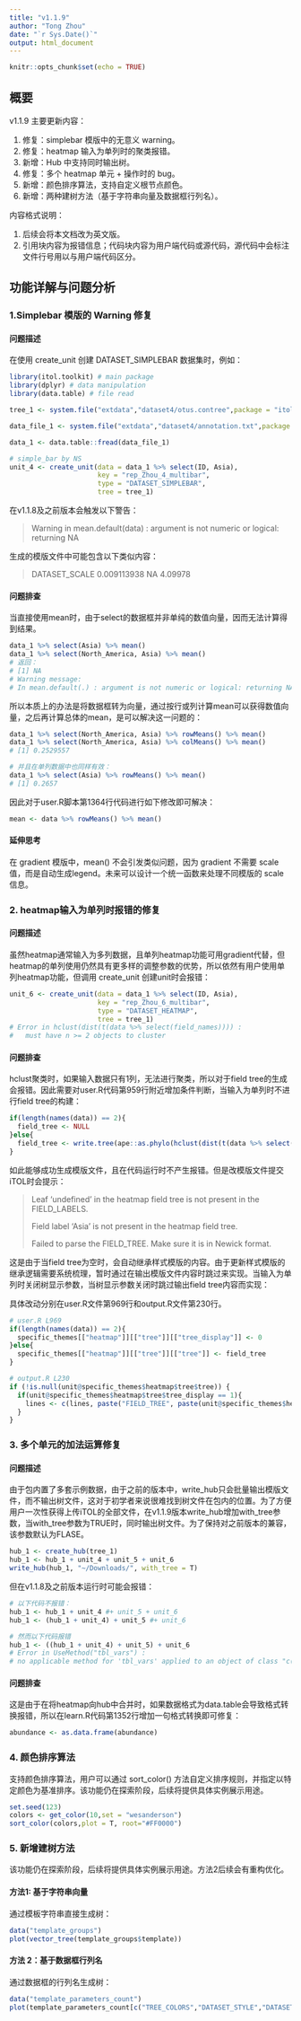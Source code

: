 ```yaml
---
title: "v1.1.9"
author: "Tong Zhou"
date: "`r Sys.Date()`"
output: html_document
---
```


```r
knitr::opts_chunk$set(echo = TRUE)
```

## 概要

v1.1.9 主要更新内容：

1. 修复：simplebar 模版中的无意义 warning。
2. 修复：heatmap 输入为单列时的聚类报错。
3. 新增：Hub 中支持同时输出树。
4. 修复：多个 heatmap 单元 + 操作时的 bug。
5. 新增：颜色排序算法，支持自定义根节点颜色。
6. 新增：两种建树方法（基于字符串向量及数据框行列名）。

内容格式说明：

1. 后续会将本文档改为英文版。
2. 引用块内容为报错信息；代码块内容为用户端代码或源代码，源代码中会标注文件行号用以与用户端代码区分。


## 功能详解与问题分析
### 1.Simplebar 模版的 Warning 修复
#### 问题描述
在使用 create_unit 创建 DATASET_SIMPLEBAR 数据集时，例如：

```r
library(itol.toolkit) # main package
library(dplyr) # data manipulation
library(data.table) # file read

tree_1 <- system.file("extdata","dataset4/otus.contree",package = "itol.toolkit")

data_file_1 <- system.file("extdata","dataset4/annotation.txt",package = "itol.toolkit")

data_1 <- data.table::fread(data_file_1)

# simple_bar by NS
unit_4 <- create_unit(data = data_1 %>% select(ID, Asia),
                      key = "rep_Zhou_4_multibar",
                      type = "DATASET_SIMPLEBAR",
                      tree = tree_1)
```

在v1.1.8及之前版本会触发以下警告：

> Warning in mean.default(data) :
>  argument is not numeric or logical: returning NA

生成的模版文件中可能包含以下类似内容：

> DATASET_SCALE	0.009113938	NA	4.09978

#### 问题排查

当直接使用mean时，由于select的数据框并非单纯的数值向量，因而无法计算得到结果。

```r
data_1 %>% select(Asia) %>% mean()
data_1 %>% select(North_America, Asia) %>% mean()
# 返回： 
# [1] NA
# Warning message:
# In mean.default(.) : argument is not numeric or logical: returning NA
```

所以本质上的办法是将数据框转为向量，通过按行或列计算mean可以获得数值向量，之后再计算总体的mean，是可以解决这一问题的：
```r
data_1 %>% select(North_America, Asia) %>% rowMeans() %>% mean()
data_1 %>% select(North_America, Asia) %>% colMeans() %>% mean()
# [1] 0.2529557

# 并且在单列数据中也同样有效：
data_1 %>% select(Asia) %>% rowMeans() %>% mean()
# [1] 0.2657
```

因此对于user.R脚本第1364行代码进行如下修改即可解决：
```r
mean <- data %>% rowMeans() %>% mean()
```

#### 延伸思考
在 gradient 模版中，mean() 不会引发类似问题，因为 gradient 不需要 scale 值，而是自动生成legend。未来可以设计一个统一函数来处理不同模版的 scale 信息。


### 2. heatmap输入为单列时报错的修复
#### 问题描述
虽然heatmap通常输入为多列数据，且单列heatmap功能可用gradient代替，但heatmap的单列使用仍然具有更多样的调整参数的优势，所以依然有用户使用单列heatmap功能，但调用 create_unit 创建unit时会报错：
```r
unit_6 <- create_unit(data = data_1 %>% select(ID, Asia),
                      key = "rep_Zhou_6_multibar",
                      type = "DATASET_HEATMAP",
                      tree = tree_1)
# Error in hclust(dist(t(data %>% select(field_names)))) : 
#   must have n >= 2 objects to cluster
```

#### 问题排查
hclust聚类时，如果输入数据只有1列，无法进行聚类，所以对于field tree的生成会报错。因此需要对user.R代码第959行附近增加条件判断，当输入为单列时不进行field tree的构建：
```r
if(length(names(data)) == 2){
  field_tree <- NULL
}else{
  field_tree <- write.tree(ape::as.phylo(hclust(dist(t(data %>% select(field_names))))))
}
```

如此能够成功生成模版文件，且在代码运行时不产生报错。但是改模版文件提交iTOL时会提示：

> Leaf 'undefined' in the heatmap field tree is not present in the FIELD_LABELS.
> 
> Field label 'Asia' is not present in the heatmap field tree.
> 
> Failed to parse the FIELD_TREE. Make sure it is in Newick format.

这是由于当field tree为空时，会自动继承样式模版的内容。由于更新样式模版的继承逻辑需要系统梳理，暂时通过在输出模版文件内容时跳过来实现。当输入为单列时关闭树显示参数，当树显示参数关闭时跳过输出field tree内容而实现：

具体改动分别在user.R文件第969行和output.R文件第230行。
```r
# user.R L969
if(length(names(data)) == 2){
  specific_themes[["heatmap"]][["tree"]][["tree_display"]] <- 0
}else{
  specific_themes[["heatmap"]][["tree"]][["tree"]] <- field_tree
}

# output.R L230
if (!is.null(unit@specific_themes$heatmap$tree$tree)) {
  if(unit@specific_themes$heatmap$tree$tree_display == 1){
    lines <- c(lines, paste("FIELD_TREE", paste(unit@specific_themes$heatmap$tree$tree, collapse = unit@sep), sep = unit@sep))
  }
}
```

### 3. 多个单元的加法运算修复
#### 问题描述
由于包内置了多套示例数据，由于之前的版本中，write_hub只会批量输出模版文件，而不输出树文件，这对于初学者来说很难找到树文件在包内的位置。为了方便用户一次性获得上传iTOL的全部文件，在v1.1.9版本write_hub增加with_tree参数，当with_tree参数为TRUE时，同时输出树文件。为了保持对之前版本的兼容，该参数默认为FLASE。

```r
hub_1 <- create_hub(tree_1)
hub_1 <- hub_1 + unit_4 + unit_5 + unit_6
write_hub(hub_1, "~/Downloads/", with_tree = T)
```

但在v1.1.8及之前版本运行时可能会报错：
```r
# 以下代码不报错：
hub_1 <- hub_1 + unit_4 #+ unit_5 + unit_6
hub_1 <- (hub_1 + unit_4) + unit_5 #+ unit_6

# 然而以下代码报错
hub_1 <- ((hub_1 + unit_4) + unit_5) + unit_6
# Error in UseMethod("tbl_vars") : 
# no applicable method for 'tbl_vars' applied to an object of class "c('double', 'numeric')"
```


#### 问题排查
这是由于在将heatmap向hub中合并时，如果数据格式为data.table会导致格式转换报错，所以在learn.R代码第1352行增加一句格式转换即可修复：
```r
abundance <- as.data.frame(abundance)
```

### 4. 颜色排序算法
支持颜色排序算法，用户可以通过 sort_color() 方法自定义排序规则，并指定以特定颜色为基准排序。该功能仍在探索阶段，后续将提供具体实例展示用途。

```r
set.seed(123)
colors <- get_color(10,set = "wesanderson")
sort_color(colors,plot = T, root="#FF0000")
```

### 5. 新增建树方法
该功能仍在探索阶段，后续将提供具体实例展示用途。方法2后续会有重构优化。

#### 方法1: 基于字符串向量
通过模板字符串直接生成树：
```r
data("template_groups")
plot(vector_tree(template_groups$template))
```

#### 方法 2：基于数据框行列名

通过数据框的行列名生成树：
```r
data("template_parameters_count")
plot(template_parameters_count[c("TREE_COLORS","DATASET_STYLE","DATASET_COLORSTRIP"),1:5] %>% df_tree(main = "row"))
```


